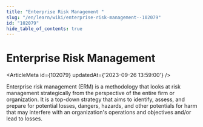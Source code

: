 ```yaml
---
title: "Enterprise Risk Management "
slug: "/en/learn/wiki/enterprise-risk-management--102079"
id: "102079"
hide_table_of_contents: true
---
```



# Enterprise Risk Management 

<ArticleMeta id={102079} updatedAt={'2023-09-26 13:59:00'} />
<div className='border-solid border-b border-t-0 my-4 border-[var(--ifm-color-gray-300)]' />

Enterprise risk management (ERM) is a methodology that looks at risk management strategically from the perspective of the entire firm or organization. It is a top-down strategy that aims to identify, assess, and prepare for potential losses, dangers, hazards, and other potentials for harm that may interfere with an organization's operations and objectives and/or lead to losses.
